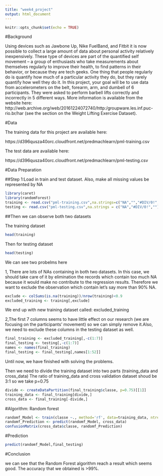 ---
title: "week4_project"
output: html_document
---

```{r setup, include=FALSE}
knitr::opts_chunk$set(echo = TRUE)
```

#Background

Using devices such as Jawbone Up, Nike FuelBand, and Fitbit it is now possible to collect a large amount of data about personal activity relatively inexpensively. These type of devices are part of the quantified self movement – a group of enthusiasts who take measurements about themselves regularly to improve their health, to find patterns in their behavior, or because they are tech geeks. One thing that people regularly do is quantify how much of a particular activity they do, but they rarely quantify how well they do it. In this project, your goal will be to use data from accelerometers on the belt, forearm, arm, and dumbell of 6 participants. They were asked to perform barbell lifts correctly and incorrectly in 5 different ways. More information is available from the website here: http://web.archive.org/web/20161224072740/http:/groupware.les.inf.puc-rio.br/har (see the section on the Weight Lifting Exercise Dataset).


#Data

The training data for this project are available here:

https://d396qusza40orc.cloudfront.net/predmachlearn/pml-training.csv

The test data are available here:

https://d396qusza40orc.cloudfront.net/predmachlearn/pml-testing.csv

#Data Preparation

##Step 1:Load in train and test dataset.
Also, make all missing values be represented by NA
```{r,message=FALSE}
library(caret)
library(randomForest)
training <- read.csv("pml-training.csv",na.strings=c("NA","","#DIV/0!",""))
testing <- read.csv("pml-testing.csv",na.strings = c("NA","#DIV/0!",""))
```

##Then we can observe both two datasets

The training dataset
```{r}
head(training)
```

Then for testing dataset
```{r}
head(testing)
```

We can see two probelms here

1, There are lots of NAs containing in both two datasets. In this case, we should take care of it by elimination the records which contain too much NA because it would make no contribute to the regression results. Therefore we want to exclude the observation which contain let's say more than 90% NA.
```{r}
exclude <- colSums(is.na(training))/nrow(training)<0.9
excluded_training <- training[,exclude]
```
We end up with new training dataset called: excluded_training

2,The first 7 columns seems to have little effect on our research (we are focusing on the participants' movement) so we can simply remove it.Also, we need to exclude these columns in the testing dataset as well.

```{r}
final_training <- excluded_training[,-c(1:7)]
final_testing <- testing[,-c(1:7)]
names <- names(final_training)
final_testing <- final_testing[,names[1:52]]
```

Until now, we have finished with solving the problems.

Then we need to divide the training dataset into two parts (training_data and cross_data)
The ratio of training_data and cross validation dataset shoud be 3:1
so we take p=0.75
```{r}
divide <- createDataPartition(final_training$classe, p=0.75)[[1]]
training_data <- final_training[divide,]
cross_data <- final_training[-divide,]

```

#Algorithm: Random forest
```{r}
randomf_Model <- train(classe ~., method='rf', data=training_data, ntree=128)
randomf_Prediction <- predict(randomf_Model, cross_data)
confusionMatrix(cross_data$classe, randomf_Prediction)
```

#Prediction
```{r}
predict(randomf_Model,final_testing)
```

#Conclusion

we can see that the Random Forest algorithm reach a result which seems good.
The accuracy that we obtained is >99%.